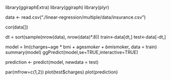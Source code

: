 library(ggiraphExtra)
library(ggiraph)
library(plyr)

data <- read.csv("./linear-regression/multiple/data/insurance.csv")

cor(data[])

dt = sort(sample(nrow(data), nrow(data)*.8))
train<-data[dt,]
test<-data[-dt,]

model = lm(charges~age * bmi + age*smoker + bmi*smoker, data = train)
summary(model)
ggPredict(model,se=TRUE,interactive=TRUE)

prediction <- predict(model, newdata = test)

par(mfrow=c(1,2))
plot(test$charges)
plot(prediction)
